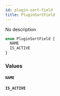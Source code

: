 ```yaml
---
id: plugin-sort-field
title: PluginSortField
---
```


No description

```graphql
enum PluginSortField {
  NAME
  IS_ACTIVE
}
```

### Values

#### `NAME`

#### `IS_ACTIVE`
